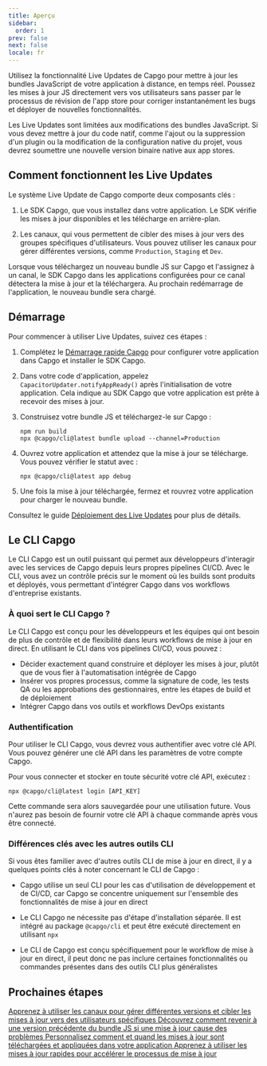 ```yaml
---
title: Aperçu
sidebar:
  order: 1
prev: false
next: false
locale: fr
---
```



Utilisez la fonctionnalité Live Updates de Capgo pour mettre à jour les bundles JavaScript de votre application à distance, en temps réel. Poussez les mises à jour JS directement vers vos utilisateurs sans passer par le processus de révision de l'app store pour corriger instantanément les bugs et déployer de nouvelles fonctionnalités.

<Aside>

Les Live Updates sont limitées aux modifications des bundles JavaScript. Si vous devez mettre à jour du code natif, comme l'ajout ou la suppression d'un plugin ou la modification de la configuration native du projet, vous devrez soumettre une nouvelle version binaire native aux app stores.

</Aside>

## Comment fonctionnent les Live Updates

Le système Live Update de Capgo comporte deux composants clés :

1. Le SDK Capgo, que vous installez dans votre application. Le SDK vérifie les mises à jour disponibles et les télécharge en arrière-plan.

2. Les canaux, qui vous permettent de cibler des mises à jour vers des groupes spécifiques d'utilisateurs. Vous pouvez utiliser les canaux pour gérer différentes versions, comme `Production`, `Staging` et `Dev`.

Lorsque vous téléchargez un nouveau bundle JS sur Capgo et l'assignez à un canal, le SDK Capgo dans les applications configurées pour ce canal détectera la mise à jour et la téléchargera. Au prochain redémarrage de l'application, le nouveau bundle sera chargé.

## Démarrage

Pour commencer à utiliser Live Updates, suivez ces étapes :

<Steps>

1. Complétez le [Démarrage rapide Capgo](/docs/getting-started/quickstart) pour configurer votre application dans Capgo et installer le SDK Capgo.

2. Dans votre code d'application, appelez `CapacitorUpdater.notifyAppReady()` après l'initialisation de votre application. Cela indique au SDK Capgo que votre application est prête à recevoir des mises à jour.

3. Construisez votre bundle JS et téléchargez-le sur Capgo :
   ```shell
   npm run build
   npx @capgo/cli@latest bundle upload --channel=Production 
   ```

4. Ouvrez votre application et attendez que la mise à jour se télécharge. Vous pouvez vérifier le statut avec :
   ```shell
   npx @capgo/cli@latest app debug
   ```

5. Une fois la mise à jour téléchargée, fermez et rouvrez votre application pour charger le nouveau bundle.

</Steps>

Consultez le guide [Déploiement des Live Updates](/docs/getting-started/deploy) pour plus de détails.

## Le CLI Capgo

Le CLI Capgo est un outil puissant qui permet aux développeurs d'interagir avec les services de Capgo depuis leurs propres pipelines CI/CD. Avec le CLI, vous avez un contrôle précis sur le moment où les builds sont produits et déployés, vous permettant d'intégrer Capgo dans vos workflows d'entreprise existants.

### À quoi sert le CLI Capgo ?

Le CLI Capgo est conçu pour les développeurs et les équipes qui ont besoin de plus de contrôle et de flexibilité dans leurs workflows de mise à jour en direct. En utilisant le CLI dans vos pipelines CI/CD, vous pouvez :

- Décider exactement quand construire et déployer les mises à jour, plutôt que de vous fier à l'automatisation intégrée de Capgo
- Insérer vos propres processus, comme la signature de code, les tests QA ou les approbations des gestionnaires, entre les étapes de build et de déploiement
- Intégrer Capgo dans vos outils et workflows DevOps existants

### Authentification

Pour utiliser le CLI Capgo, vous devrez vous authentifier avec votre clé API. Vous pouvez générer une clé API dans les paramètres de votre compte Capgo.

Pour vous connecter et stocker en toute sécurité votre clé API, exécutez :

```shell
npx @capgo/cli@latest login [API_KEY]
```

Cette commande sera alors sauvegardée pour une utilisation future. Vous n'aurez pas besoin de fournir votre clé API à chaque commande après vous être connecté.

### Différences clés avec les autres outils CLI

Si vous êtes familier avec d'autres outils CLI de mise à jour en direct, il y a quelques points clés à noter concernant le CLI de Capgo :

- Capgo utilise un seul CLI pour les cas d'utilisation de développement et de CI/CD, car Capgo se concentre uniquement sur l'ensemble des fonctionnalités de mise à jour en direct

- Le CLI Capgo ne nécessite pas d'étape d'installation séparée. Il est intégré au package `@capgo/cli` et peut être exécuté directement en utilisant `npx`

- Le CLI de Capgo est conçu spécifiquement pour le workflow de mise à jour en direct, il peut donc ne pas inclure certaines fonctionnalités ou commandes présentes dans des outils CLI plus généralistes

## Prochaines étapes

<CardGrid stagger>
  <a href="/docs/live-updates/channels/">
    <Card title="Canaux" icon="bars">
      Apprenez à utiliser les canaux pour gérer différentes versions et cibler les mises à jour vers des utilisateurs spécifiques
    </Card>
  </a>

  <a href="/docs/live-updates/rollbacks/">
    <Card title="Retours en arrière" icon="left-arrow">
      Découvrez comment revenir à une version précédente du bundle JS si une mise à jour cause des problèmes
    </Card>
  </a>

  <a href="/docs/live-updates/update-behavior/">
    <Card title="Comportement des mises à jour" icon="setting">
      Personnalisez comment et quand les mises à jour sont téléchargées et appliquées dans votre application
    </Card>
  </a>
  <a href="/docs/live-updates/differentials/">
    <Card title="Mises à jour rapides" icon="starlight">
      Apprenez à utiliser les mises à jour rapides pour accélérer le processus de mise à jour
    </Card>
  </a>
</CardGrid>
